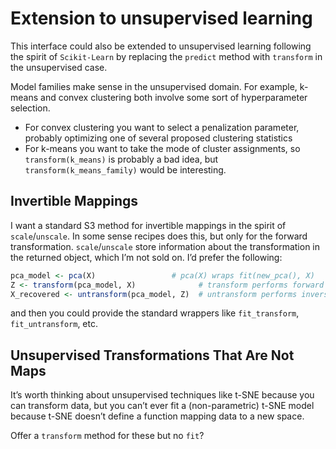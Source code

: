 # Extension to unsupervised learning

This interface could also be extended to unsupervised learning following the spirit of `Scikit-Learn` by replacing the `predict` method with `transform` in the unsupervised case.

Model families make sense in the unsupervised domain. For example, k-means and convex clustering both involve some sort of hyperparameter selection.

- For convex clustering you want to select a penalization parameter, probably optimizing one of several proposed clustering statistics
- For k-means you want to take the mode of cluster assignments, so `transform(k_means)` is probably a bad idea, but `transform(k_means_family)` would be interesting.

## Invertible Mappings

I want a standard S3 method for invertible mappings in the spirit of `scale`/`unscale`. In some sense recipes does this, but only for the forward transformation. `scale`/`unscale` store information about the transformation in the returned object, which I'm not sold on. I'd prefer the following:

```r
pca_model <- pca(X)                 # pca(X) wraps fit(new_pca(), X)
Z <- transform(pca_model, X)              # transform performs forward mapping
X_recovered <- untransform(pca_model, Z)  # untransform performs inverse mapping
```

and then you could provide the standard wrappers like `fit_transform`, `fit_untransform`, etc.

## Unsupervised Transformations That Are Not Maps

It's worth thinking about unsupervised techniques like t-SNE because you can transform data, but you can't ever fit a (non-parametric) t-SNE model because t-SNE doesn't define a function mapping data to a new space.

Offer a `transform` method for these but no `fit`?
